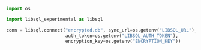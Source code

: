 ```py Python
import os

import libsql_experimental as libsql

conn = libsql.connect("encrypted.db", sync_url=os.getenv("LIBSQL_URL"),
                      auth_token=os.getenv("LIBSQL_AUTH_TOKEN"),
                      encryption_key=os.getenv("ENCRYPTION_KEY"))
```
